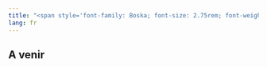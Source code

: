 ```yaml
---
title: "<span style='font-family: Boska; font-size: 2.75rem; font-weight: 800;'>Formation Tableaux PSY</span>"
lang: fr
---
```


## A venir



